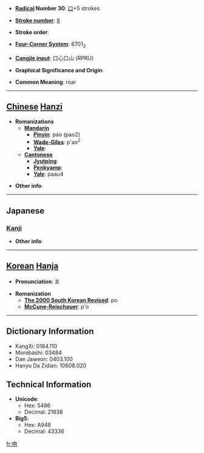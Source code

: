 * '''[[Wiktionary:Chinese radical index| Radical]] Number 30''': [[Wiktionary:Chinese radical index 口|口]]+5 strokes

* '''[[Wiktionary:Chinese total strokes index|Stroke number]]''': [[Wiktionary:Chinese total strokes index 8|8]]

* '''Stroke order''': 

* '''[[Wiktionary:Chinese four corner index|Four-Corner System]]''': 6701<sub>2</sub>

* '''[[Wiktionary:Chinese Cangjie index|Cangjie input]]''': 口心口山 (RPRU)

* '''Graphical Significance and Origin''': 

* '''Common Meaning''': roar

----

== [[Chinese]] [[Hanzi]] ==

* '''Romanizations'''
** '''[[Mandarin]]'''
*** '''[[Pinyin]]''': páo (pao2)
*** '''[[Wade-Giles]]''': p'ao<sup>2</sup>
*** '''[[Yale]]''': 
** '''[[Cantonese]]'''
*** '''[[Jyutping]]''':
*** '''[[Penkyamp]]''': 
*** '''[[Yale]]''': paau4

* '''Other info''': 

----

==Japanese==
===[[Kanji]]===
{{kanji|on readings=[[ほう]] (hō)|kun readings=[[ほえる]] (hoeru)}}

* '''Other info''':  

----

== [[Korean]] [[Hanja]] ==

* '''Pronunciation''': 포

* '''Romanization'''
** '''[[The 2000 South Korean Revised Romanization|The 2000 South Korean Revised]]''': po
** '''[[McCune-Reischauer]]''': p'o

----

== Dictionary Information ==

* KangXi: 0184.110
* Morobashi: 03484
* Dae Jaweon: 0403.100
* Hanyu Da Zidian: 10608.020

== Technical Information ==

* '''Unicode''':
** Hex: 5486
** Decimal: 21638
* '''Big5''':
** Hex: A948
** Decimal: 43336

[[fr:咆]]